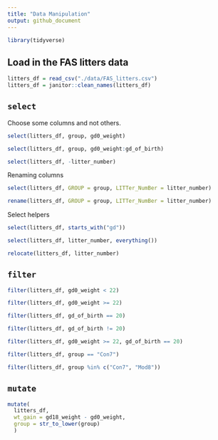 ```yaml
---
title: "Data Manipulation"
output: github_document
---
```


```r
library(tidyverse)
```


## Load in the FAS litters data

```r
litters_df = read_csv("./data/FAS_litters.csv")
litters_df = janitor::clean_names(litters_df)
```

## `select`

Choose some columns and not others.


```r
select(litters_df, group, gd0_weight)
```


```r
select(litters_df, group, gd0_weight:gd_of_birth)
```


```r
select(litters_df, -litter_number)
```


Renaming columns


```r
select(litters_df, GROUP = group, LITTer_NumBer = litter_number)
```


```r
rename(litters_df, GROUP = group, LITTer_NumBer = litter_number)
```


Select helpers

```r
select(litters_df, starts_with("gd"))
```

```r
select(litters_df, litter_number, everything())
```


```r
relocate(litters_df, litter_number)
```


## `filter`


```r
filter(litters_df, gd0_weight < 22)
```



```r
filter(litters_df, gd0_weight >= 22)
```


```r
filter(litters_df, gd_of_birth == 20)
```


```r
filter(litters_df, gd_of_birth != 20)
```


```r
filter(litters_df, gd0_weight >= 22, gd_of_birth == 20)
```


```r
filter(litters_df, group == "Con7")
```


```r
filter(litters_df, group %in% c("Con7", "Mod8"))
```


## `mutate`

```r
mutate(
  litters_df, 
  wt_gain = gd18_weight - gd0_weight,
  group = str_to_lower(group)
  )
```








